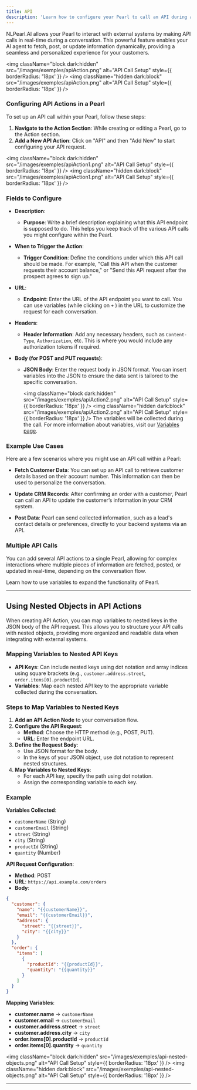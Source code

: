 ```yaml
---
title: API
description: 'Learn how to configure your Pearl to call an API during a live conversation.'
---
```


NLPearl.AI allows your Pearl to interact with external systems by making API calls in real-time during a conversation. This powerful feature enables your AI agent to fetch, post, or update information dynamically, providing a seamless and personalized experience for your customers.

<img
  className="block dark:hidden"
  src="/images/exemples/apiAction.png"
  alt="API Call Setup"
  style={{ borderRadius: '18px' }}
/>
<img
  className="hidden dark:block"
  src="/images/exemples/apiAction.png"
  alt="API Call Setup"
  style={{ borderRadius: '18px' }}
/>

### Configuring API Actions in a Pearl

To set up an API call within your Pearl, follow these steps:

1. **Navigate to the Action Section**: While creating or editing a Pearl, go to the Action section.
2. **Add a New API Action**: Click on "API" and then "Add New" to start configuring your API request.

<img
  className="block dark:hidden"
  src="/images/exemples/apiAction1.png"
  alt="API Call Setup"
  style={{ borderRadius: '18px' }}
/>
<img
  className="hidden dark:block"
  src="/images/exemples/apiAction1.png"
  alt="API Call Setup"
  style={{ borderRadius: '18px' }}
/>
### Fields to Configure

- **Description**: 
  - **Purpose**: Write a brief description explaining what this API endpoint is supposed to do. This helps you keep track of the various API calls you might configure within the Pearl.

- **When to Trigger the Action**: 
  - **Trigger Condition**: Define the conditions under which this API call should be made. For example, "Call this API when the customer requests their account balance," or "Send this API request after the prospect agrees to sign up."

- **URL**: 
  - **Endpoint**: Enter the URL of the API endpoint you want to call. You can use variables (while clicking on `+` ) in the URL to customize the request for each conversation.

- **Headers**: 
  - **Header Information**: Add any necessary headers, such as `Content-Type`, `Authorization`, etc. This is where you would include any authorization tokens if required.

- **Body (for POST and PUT requests)**: 
  - **JSON Body**: Enter the request body in JSON format. You can insert variables into the JSON to ensure the data sent is tailored to the specific conversation.


	<img
	  className="block dark:hidden"
	  src="/images/exemples/apiAction2.png"
	  alt="API Call Setup"
	  style={{ borderRadius: '18px' }}
	/>
	<img
	  className="hidden dark:block"
	  src="/images/exemples/apiAction2.png"
	  alt="API Call Setup"
	  style={{ borderRadius: '18px' }}
	/>
	The variables will be collected during the call. For more information about variables, visit our [Variables page](/pages/variables).

### Example Use Cases

Here are a few scenarios where you might use an API call within a Pearl:

- **Fetch Customer Data**: You can set up an API call to retrieve customer details based on their account number. This information can then be used to personalize the conversation.

- **Update CRM Records**: After confirming an order with a customer, Pearl can call an API to update the customer’s information in your CRM system.

- **Post Data**: Pearl can send collected information, such as a lead's contact details or preferences, directly to your backend systems via an API.

### Multiple API Calls

You can add several API actions to a single Pearl, allowing for complex interactions where multiple pieces of information are fetched, posted, or updated in real-time, depending on the conversation flow.

<CardGroup cols={1}>
  <Card
    title="Variables"
    icon="puzzle-piece"
    href="/pages/variables"
  >
    Learn how to use variables to expand the functionality of Pearl.
  </Card>
</CardGroup>


---

## Using Nested Objects in API Actions

When creating API Action, you can map variables to nested keys in the JSON body of the API request. This allows you to structure your API calls with nested objects, providing more organized and readable data when integrating with external systems.

### Mapping Variables to Nested API Keys

- **API Keys**: Can include nested keys using dot notation and array indices using square brackets (e.g., `customer.address.street`, `order.items[0].productId`).
- **Variables**: Map each nested API key to the appropriate variable collected during the conversation.


### Steps to Map Variables to Nested Keys

1. **Add an API Action Node** to your conversation flow.
2. **Configure the API Request**:
   - **Method**: Choose the HTTP method (e.g., POST, PUT).
   - **URL**: Enter the endpoint URL.
3. **Define the Request Body**:
   - Use JSON format for the body.
   - In the keys of your JSON object, use dot notation to represent nested structures.
4. **Map Variables to Nested Keys**:
   - For each API key, specify the path using dot notation.
   - Assign the corresponding variable to each key.

### Example

**Variables Collected**:

- `customerName` (String)
- `customerEmail` (String)
- `street` (String)
- `city` (String)
- `productId` (String)
- `quantity` (Number)

**API Request Configuration**:

- **Method**: POST
- **URL**: `https://api.example.com/orders`
- **Body**:

```json
{
  "customer": {
    "name": "{{customerName}}",
    "email": "{{customerEmail}}",
    "address": {
      "street": "{{street}}",
      "city": "{{city}}"
    }
  },
  "order": {
    "items": [
      {
        "productId": "{{productId}}",
        "quantity": "{{quantity}}"
      }
    ]
  }
}
```

**Mapping Variables**:

- **customer.name** → `customerName`
- **customer.email** → `customerEmail`
- **customer.address.street** → `street`
- **customer.address.city** → `city`
- **order.items[0].productId** → `productId`
- **order.items[0].quantity** → `quantity`


<img
  className="block dark:hidden"
  src="/images/exemples/api-nested-objects.png"
  alt="API Call Setup"
  style={{ borderRadius: '18px' }}
/>
<img
  className="hidden dark:block"
  src="/images/exemples/api-nested-objects.png"
  alt="API Call Setup"
  style={{ borderRadius: '18px' }}
/>

---
